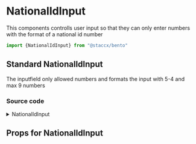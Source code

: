 
<Meta title="components/Forms/Input/NationalIdInput" component={NationalIdInput}/>


# NationalIdInput
This components controlls user input so that they can only enter numbers with the format of a national id number

```javascript
import {NationalIdInput} from "@staccx/bento"
```

## Standard NationalIdInput
The inputfield only allowed numbers and formats the input with 5-4 and max 9 numbers

<Preview>
  <Story name="Standard">
   <NationalIdInput id="9852145" />
  </Story>
</Preview>

### Source code
<details><summary>NationalIdInput</summary>
<p>

```bash
import React from "react"
import PropTypes from "prop-types"
import Input, { InputPropTypes } from "../Input"

const options = {
  nb: { blocks: [6, 5], numericOnly: true, delimiter: "·" }
}
/**
 * Input for National ID Numbers.
 */
const NationalIdInput = React.forwardRef(
  ({ mask, id, guide, locale = "nb", ...otherProps }, ref) => (
    <Input
      type={"tel"}
      ref={ref}
      options={options[locale]}
      id={id}
      {...otherProps}
    />
  )
)

NationalIdInput.propTypes = {
  ...InputPropTypes,
  locale: PropTypes.oneOf(["nb"]),
  id: PropTypes.string.isRequired,
  guide: PropTypes.bool
}

NationalIdInput.defaultProps = {
  locale: "nb",
  guide: false
}

export default NationalIdInput

```

</p>
</details>


## Props for NationalIdInput
<Props of={NationalIdInput} />
